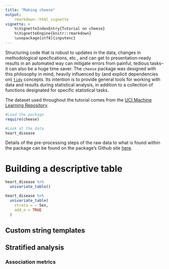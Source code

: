 ```yaml
---
title: "Making cheese"
output: 
    rmarkdown::html_vignette
vignette: >
    %\VignetteIndexEntry{Tutorial on cheese}
    %\VignetteEngine{knitr::rmarkdown}
    \usepackage[utf8]{inputenc}
---
```


Structuring code that is robust to updates in the data, changes in methodological specfications, etc., and can get to presentation-ready results in an automated way can mitigate errors from painful, tedious tasks--it can also be a huge time saver. The `cheese` package was designed with this philosophy in mind, heavily influenced by (and explicit dependencies on) [`tidy`](tidyverse.org) concepts. Its intention is to provide general tools for working with data and results during statistical analysis, in addition to a collection of functions designated for specific statistical tasks.

The dataset used throughout the tutorial comes from the [UCI Machine Learning Repository](http://archive.ics.uci.edu/ml/datasets/Heart+Disease).

```r
#Load the package
require(cheese)

#Look at the data
heart_disease

```

Details of the pre-processing steps of the raw data to what is found within the package can be found on the package's Github site [here](https://github.com/zajichek/cheese/blob/master/data-raw/heart_disease.R).

# Building a descriptive table

```r
heart_disease %>%
  univariate_table()

heart_disease %>%
  univariate_table(
    strata = ~ Sex,
    add_n = TRUE
  )
```

## Custom string templates

## Stratified analysis

### Association metrics


